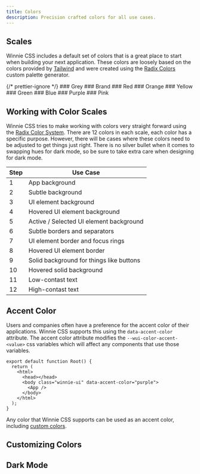 ```yaml
---
title: Colors
description: Precision crafted colors for all use cases.
---
```



## Scales

Winnie CSS includes a default set of colors that is a great place to start when building your next application. These colors are loosely based on the colors provided by [Tailwind](https://tailwindcss.com/docs/customizing-colors) and were created using the [Radix Colors](https://www.radix-ui.com/colors/custom) custom palette generator.

{/* prettier-ignore */}
<ColorBoard>
  <ColorRow color="grey">
    ### Grey
  </ColorRow>
  <ColorRow color="brand">
    ### Brand
  </ColorRow>
  <ColorRow color="red">
    ### Red
  </ColorRow>
  <ColorRow color="orange">
    ### Orange
  </ColorRow>
  <ColorRow color="yellow">
    ### Yellow
  </ColorRow>
  <ColorRow color="green">
    ### Green
  </ColorRow>
  <ColorRow color="blue">
    ### Blue
  </ColorRow>
  <ColorRow color="purple">
    ### Purple
  </ColorRow>
  <ColorRow color="pink">
    ### Pink
  </ColorRow>
</ColorBoard>

## Working with Color Scales

Winnie CSS tries to make working with colors very straight forward using the [Radix Color System](https://www.radix-ui.com/colors/docs/palette-composition/understanding-the-scale). There are 12 colors in each scale, each color has a specific purpose. However, there will be cases where these colors need to be adjusted to get things just right. There is no silver bullet when it comes to swapping hues for dark mode, so be sure to take extra care when designing for dark mode.

| Step | Use Case                                 |
| ---- | ---------------------------------------- |
| 1    | App background                           |
| 2    | Subtle background                        |
| 3    | UI element background                    |
| 4    | Hovered UI element background            |
| 5    | Active / Selected UI element background  |
| 6    | Subtle borders and separators            |
| 7    | UI element border and focus rings        |
| 8    | Hovered UI element border                |
| 9    | Solid background for things like buttons |
| 10   | Hovered solid background                 |
| 11   | Low-contast text                         |
| 12   | High-contast text                        |

## Accent Color

Users and companies often have a preference for the accent color of their applications. Winnie CSS supports this using the `data-accent-color` attribute. The accent color attribute modifies the `--wui-color-accent-<value>` css variables which will affect any components that use those variables.

```tsx title="root.tsx" ins="class="winnie-ui"" ins="data-accent-color="purple""
export default function Root() {
  return (
    <html>
      <head></head>
      <body class="winnie-ui" data-accent-color="purple">
        <App />
      </body>
    </html>
  );
}
```

Any color that Winnie CSS supports can be used as an accent color, including [custom colors](/css/docs/concepts/colors#customizing-colors).

## Customizing Colors

## Dark Mode
